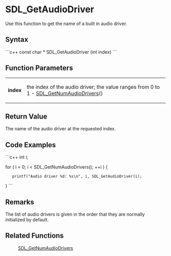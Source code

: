 <!-- pragma section-numbers off -->
<!-- pragma disable-camelcase -->

= SDL_GetAudioDriver =
Use this function to get the name of a built in audio driver. 


== Syntax ==
```c++
const char * SDL_GetAudioDriver (int index)
```

== Function Parameters ==
{|
|'''index'''
|the index of the audio driver; the value ranges from 0 to 1 - [[SDL_GetNumAudioDrivers]]()
|}

== Return Value ==
The name of the audio driver at the requested index.  

== Code Examples ==
```c++
int i;

for ( i = 0; i < SDL_GetNumAudioDrivers(); ++i ) {
    printf("Audio driver %d: %s\n", i, SDL_GetAudioDriver(i);
}
```

== Remarks ==
The list of audio drivers is given in the order that they are normally initialized by default.

== Related Functions ==
:[[SDL_GetNumAudioDrivers]]
